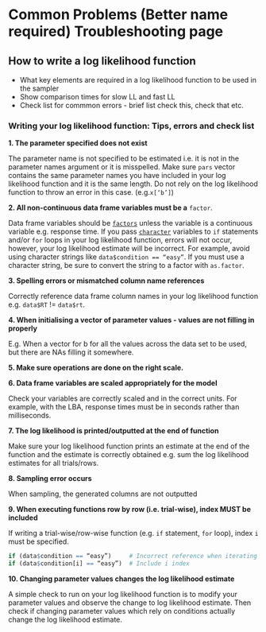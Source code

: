 # Common Problems (Better name required) Troubleshooting page

## How to write a log likelihood function

* What key elements are required in a log likelihood function to be used in the sampler
* Show comparison times for slow LL and fast LL
* Check list for commmon errors - brief list check this, check that etc.



### Writing your log likelihood function: Tips, errors and check list



<b>1. The parameter specified does not exist</b>

The parameter name is not specified to be estimated i.e. it is not in the parameter names argument or it is misspelled. Make sure `pars` vector contains the same parameter names you have included in your log likelihood function and it is the same length. Do not rely on the log likelihood function to throw an error in this case. 
 (e.g.`x[‘b’]`)
 
 
<b>2. All non-continuous data frame variables must be a</b> `factor`.


Data frame variables should be [`factors`](https://www.rdocumentation.org/packages/base/versions/3.6.2/topics/factor) unless the variable is a continuous variable e.g. response time.
If you pass [`character`](https://www.rdocumentation.org/packages/base/versions/3.6.2/topics/character) variables to `if` statements and/or `for` loops in your log likelihood function, errors will not occur, however, your log likelihood estimate will be incorrect. For example, 
avoid using character strings like `data$condition == “easy”`. If you must use a character string, be sure to convert the string to a factor with `as.factor`.


<b>3. Spelling errors or mismatched column name references</b>

Correctly reference data frame column names in your log likelihood function e.g. `data$RT` != `data$rt`.

<b>4. When initialising a vector of parameter values - values are not filling in properly</b>

E.g. When  a vector for b for all the values across the data set to be used, but there are NAs filling it somewhere.

<b>5. Make sure operations are done on the right scale.</b>


<b>6. Data frame variables are scaled appropriately for the model</b>

Check your variables are correctly scaled and in the correct units. For example, with the LBA, response times must be in seconds rather than milliseconds.

<b>7. The log likelihood is printed/outputted at the end of function</b>

Make sure your log likelihood function prints an estimate at the end of the function and the estimate is correctly obtained e.g. sum the log likelihood estimates for all trials/rows. 
 
<b>8. Sampling error occurs</b>

When sampling, the generated columns are not outputted
 
<b>9. When executing functions row by row (i.e. trial-wise), index MUST be included</b>

If writing a trial-wise/row-wise function (e.g. `if` statement, `for` loop), index `i` must be specified.
```r
if (data$condition == “easy”)     # Incorrect reference when iterating over variable
if (data$condition[i] == “easy”)  # Include i index
```

<b>10. Changing parameter values changes the log likelihood estimate</b>

A simple check to run on your log likelihood function is to modify your parameter values and observe the change to log likelihood estimate. Then check if changing parameter values which rely on conditions actually change the log likelihood estimate.
